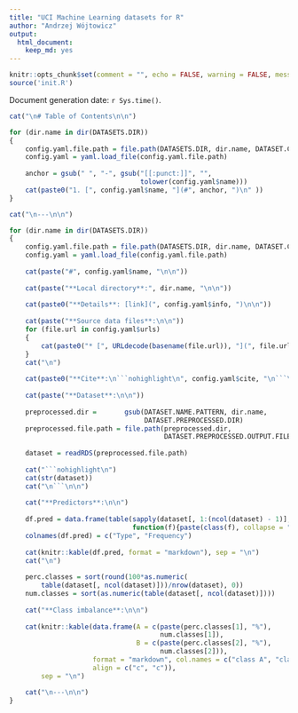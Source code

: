 ```yaml
---
title: "UCI Machine Learning datasets for R"
author: "Andrzej Wójtowicz"
output: 
  html_document: 
    keep_md: yes
---
```


```r
knitr::opts_chunk$set(comment = "", echo = FALSE, warning = FALSE, message = FALSE)
source('init.R')
```

Document generation date: `r Sys.time()`.

```r

cat("\n# Table of Contents\n\n")

for (dir.name in dir(DATASETS.DIR))
{
    config.yaml.file.path = file.path(DATASETS.DIR, dir.name, DATASET.CONFIG.FILE)
    config.yaml = yaml.load_file(config.yaml.file.path)
    
    anchor = gsub(" ", "-", gsub("[[:punct:]]", "", 
                                 tolower(config.yaml$name)))
    cat(paste0("1. [", config.yaml$name, "](#", anchor, ")\n" ))
}

cat("\n---\n\n")

for (dir.name in dir(DATASETS.DIR))
{
    config.yaml.file.path = file.path(DATASETS.DIR, dir.name, DATASET.CONFIG.FILE)
    config.yaml = yaml.load_file(config.yaml.file.path)
    
    cat(paste("#", config.yaml$name, "\n\n"))
    
    cat(paste("**Local directory**:", dir.name, "\n\n"))
    
    cat(paste0("**Details**: [link](", config.yaml$info, ")\n\n"))
    
    cat(paste("**Source data files**:\n\n"))
    for (file.url in config.yaml$urls)
    {
        cat(paste0("* [", URLdecode(basename(file.url)), "](", file.url, ")\n"))
    }
    cat("\n")
    
    cat(paste0("**Cite**:\n```nohighlight\n", config.yaml$cite, "\n```\n\n"))
    
    cat(paste("**Dataset**:\n\n"))
    
    preprocessed.dir =       gsub(DATASET.NAME.PATTERN, dir.name,
                                  DATASET.PREPROCESSED.DIR)
    preprocessed.file.path = file.path(preprocessed.dir,
                                       DATASET.PREPROCESSED.OUTPUT.FILE)
    
    dataset = readRDS(preprocessed.file.path)
    
    cat("```nohighlight\n")
    cat(str(dataset))
    cat("\n```\n\n")
    
    cat("**Predictors**:\n\n")
    
    df.pred = data.frame(table(sapply(dataset[, 1:(ncol(dataset) - 1)], 
                               function(f){paste(class(f), collapse = " ")})))
    colnames(df.pred) = c("Type", "Frequency")
    
    cat(knitr::kable(df.pred, format = "markdown"), sep = "\n")
    cat("\n")
    
    perc.classes = sort(round(100*as.numeric(
        table(dataset[, ncol(dataset)]))/nrow(dataset), 0))
    num.classes = sort(as.numeric(table(dataset[, ncol(dataset)])))
    
    cat("**Class imbalance**:\n\n")
    
    cat(knitr::kable(data.frame(A = c(paste(perc.classes[1], "%"), 
                                      num.classes[1]), 
                                B = c(paste(perc.classes[2], "%"),
                                      num.classes[2])), 
                     format = "markdown", col.names = c("class A", "class B"),
                     align = c("c", "c")), 
        sep = "\n")

    cat("\n---\n\n")
}
```
